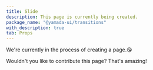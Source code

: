 ```yaml
---
title: Slide
description: This page is currently being created.
package_name: "@yamada-ui/transitions"
with_description: true
tab: Props
---
```


We're currently in the process of creating a page.😘

Wouldn't you like to contribute this page? That's amazing!
